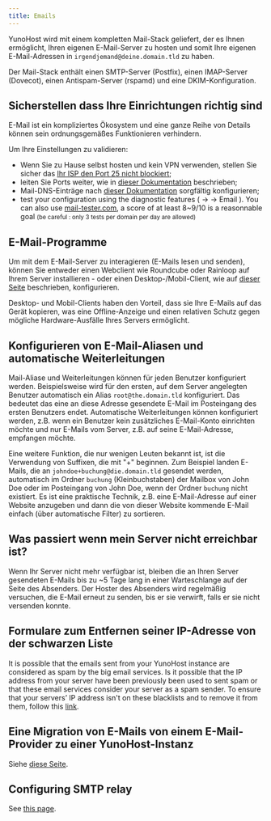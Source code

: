 ```yaml
---
title: Emails
---
```



YunoHost wird mit einem kompletten Mail-Stack geliefert, der es Ihnen ermöglicht, Ihren eigenen E-Mail-Server zu hosten und somit Ihre eigenen E-Mail-Adressen in `irgendjemand@deine.domain.tld` zu haben.

Der Mail-Stack enthält einen SMTP-Server (Postfix), einen IMAP-Server (Dovecot), einen Antispam-Server (rspamd) und eine DKIM-Konfiguration.

## Sicherstellen dass Ihre Einrichtungen richtig sind

E-Mail ist ein kompliziertes Ökosystem und eine ganze Reihe von Details können sein ordnungsgemäßes Funktionieren verhindern.

Um Ihre Einstellungen zu validieren:

- Wenn Sie zu Hause selbst hosten und kein VPN verwenden, stellen Sie sicher das [Ihr ISP den Port 25 nicht blockiert](/admin/self_hosting/providers/isp/);
- leiten Sie Ports weiter, wie in [dieser Dokumentation](/admin/install/post_install/port_forwarding) beschrieben;
- Mail-DNS-Einträge nach [dieser Dokumentation](/admin/install/post_install/dns_config) sorgfältig konfigurieren;
- test your configuration using the diagnostic features (<HighlightWebAdmin/> → <HighlightDiagnosis/> → <Highlight no_break={true} color='grey'><FAIcon icon="fa-envelope"/> Email</Highlight> ). You can also use [mail-tester.com](https://mail-tester.com), a score of at least 8~9/10 is a reasonnable goal <small>(be careful : only 3 tests per domain per day are allowed)</small>

## E-Mail-Programme

Um mit dem E-Mail-Server zu interagieren (E-Mails lesen und senden), können Sie entweder einen Webclient wie Roundcube oder Rainloop auf Ihrem Server installieren - oder einen Desktop-/Mobil-Client, wie auf [dieser Seite](/admin/email/clients) beschrieben, konfigurieren.

Desktop- und Mobil-Clients haben den Vorteil, dass sie Ihre E-Mails auf das Gerät kopieren, was eine Offline-Anzeige und einen relativen Schutz gegen mögliche Hardware-Ausfälle Ihres Servers ermöglicht.

## Konfigurieren von E-Mail-Aliasen und automatische Weiterleitungen

Mail-Aliase und Weiterleitungen können für jeden Benutzer konfiguriert werden. Beispielsweise wird für den ersten,  auf dem Server angelegten Benutzer automatisch ein Alias `root@the.domain.tld` konfiguriert.  Das bedeutet das eine an diese Adresse gesendete E-Mail im Posteingang des ersten Benutzers endet. Automatische Weiterleitungen können konfiguriert werden, z.B. wenn ein Benutzer kein zusätzliches E-Mail-Konto einrichten möchte und nur E-Mails vom Server, z.B. auf seine E-Mail-Adresse, empfangen möchte.

Eine weitere Funktion, die nur wenigen Leuten bekannt ist, ist die Verwendung von Suffixen, die mit "+" beginnen. Zum Beispiel landen E-Mails, die an `johndoe+buchung@die.domain.tld` gesendet werden, automatisch im Ordner `buchung` (Kleinbuchstaben) der Mailbox von John Doe oder im Posteingang von John Doe, wenn der Ordner `buchung` nicht existiert. Es ist eine praktische Technik, z.B. eine E-Mail-Adresse auf einer Website anzugeben und dann die von dieser Website kommende E-Mail einfach (über automatische Filter) zu sortieren.

## Was passiert wenn mein Server nicht erreichbar ist?

Wenn Ihr Server nicht mehr verfügbar ist, bleiben die an Ihren Server gesendeten E-Mails bis zu ~5 Tage lang in einer Warteschlange auf der Seite des Absenders. Der Hoster des Absenders wird regelmäßig versuchen, die E-Mail erneut zu senden, bis er sie verwirft, falls er sie nicht versenden konnte.

## Formulare zum Entfernen seiner IP-Adresse von der schwarzen Liste

It is possible that the emails sent from your YunoHost instance are considered as spam by the big email services.
Is it possible that the IP address from your server have been previously been used to sent spam or that these email services consider your server as a spam sender.
To ensure that your servers’ IP address isn't on these blacklists and to remove it from them, follow this [link](/admin/troubleshooting/blacklist_forms).
## Eine Migration von E-Mails von einem E-Mail-Provider zu einer YunoHost-Instanz

Siehe [diese Seite](/admin/email/migration).

## Configuring SMTP relay

See [this page](/admin/tutorials/email_configure_relay).
